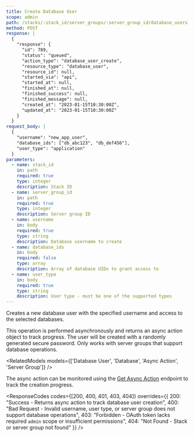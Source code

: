 ```yaml
---
title: Create Database User
scope: admin
path: /stacks/:stack_id/server_groups/:server_group_id/database_users
method: POST
response: |
  {
    "response": {
      "id": 789,
      "status": "queued",
      "action_type": "database_user_create",
      "resource_type": "database_user",
      "resource_id": null,
      "started_via": "api",
      "started_at": null,
      "finished_at": null,
      "finished_success": null,
      "finished_message": null,
      "created_at": "2023-01-15T10:30:00Z",
      "updated_at": "2023-01-15T10:30:00Z"
    }
  }
request_body: |
  {
    "username": "new_app_user",
    "database_ids": ["db_abc123", "db_def456"],
    "user_type": "application"
  }
parameters:
  - name: stack_id
    in: path
    required: true
    type: integer
    description: Stack ID
  - name: server_group_id  
    in: path
    required: true
    type: integer
    description: Server group ID
  - name: username
    in: body
    required: true
    type: string
    description: Database username to create
  - name: database_ids
    in: body
    required: false
    type: array
    description: Array of database UIDs to grant access to
  - name: user_type
    in: body
    required: true
    type: string
    description: User type - must be one of the supported types
---
```


Creates a new database user with the specified username and access to the selected databases.

This operation is performed asynchronously and returns an async action object to track progress. The user will be created with a randomly generated secure password. Only works with server groups that support database operations.

<RelatedModels models={['Database User', 'Database', 'Async Action', 'Server Group']} />

The async action can be monitored using the [Get Async Action](/v3/endpoints/async-actions/show) endpoint to track the creation progress.

<ResponseCodes 
  codes={[200, 400, 401, 403, 404]}
  overrides={{
    200: "Success - Returns async action to track database user creation",
    400: "Bad Request - Invalid username, user type, or server group does not support database operations", 
    403: "Forbidden - OAuth token lacks required `admin` scope or insufficient permissions",
    404: "Not Found - Stack or server group not found"
  }}
/>
